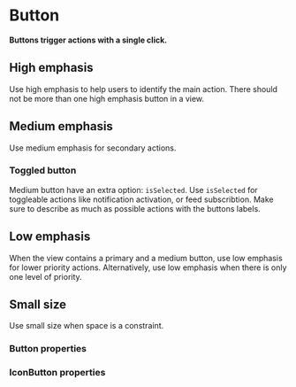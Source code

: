 # Button <ReactStabilityFlag status="stable" />

**Buttons trigger actions with a single click.**

## High emphasis

Use high emphasis to help users to identify the main action.
There should not be more than one high emphasis button in a view.

<DemoBlock orientation="horizontal" demo="emphasis-high" withThemeSwitcher />

## Medium emphasis

Use medium emphasis for secondary actions.

<DemoBlock orientation="horizontal" demo="emphasis-medium" withThemeSwitcher />

### Toggled button

Medium button have an extra option: `isSelected`. Use `isSelected` for toggleable actions like notification activation, or feed subscribtion. Make sure to describe as much as possible actions with the buttons labels.

<DemoBlock orientation="horizontal" demo="toggle" withThemeSwitcher />

## Low emphasis

When the view contains a primary and a medium button, use low emphasis for lower priority actions.
Alternatively, use low emphasis when there is only one level of priority.

<DemoBlock orientation="horizontal" demo="emphasis-low" withThemeSwitcher />

## Small size

Use small size when space is a constraint.

<DemoBlock vAlign="center" demo="small" withThemeSwitcher />

### Button properties

<PropTable component="ButtonRoot" />
<PropTable component="Button" />

### IconButton properties

<PropTable component="IconButton" />

